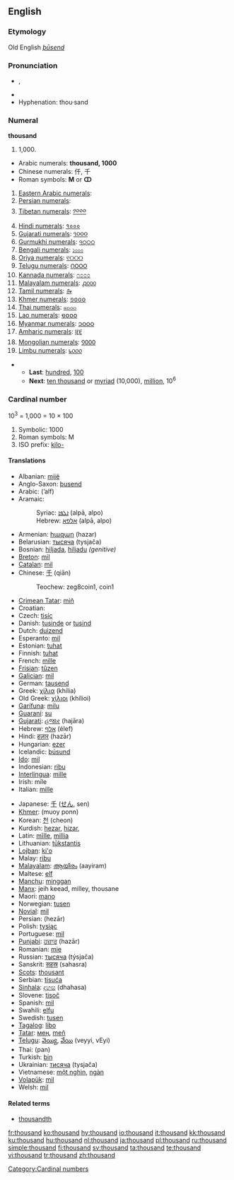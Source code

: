 ==English==

{{rank|king|nature|answered|363|thousand|looking|John|hour}}

===Etymology===
Old English ''[[þūsend]]''

===Pronunciation===
* {{IPA|/ˈθaʊznd/}}, {{SAMPA|/"TaUznd/}}
* {{audio|en-us-thousand.ogg|Audio (US)}}
* Hyphenation: thou·sand

===Numeral===
'''thousand'''

# 1,000.

* Arabic numerals: '''thousand, 1000'''
* Chinese numerals: 仟, 千
* Roman symbols: '''M''' or '''ↀ'''
# [[w:Eastern Arabic numerals|Eastern Arabic numerals]]: {{ARchar|[[١٠٠٠]]}}
# [[w:Eastern Arabic numerals|Persian numerals]]: {{FAchar|[[۱۰۰۰]]}}
# [[w:Indian numerals|Tibetan numerals]]: [[༡༠༠༠]]
# [[w:Indian numerals|Hindi numerals]]: [[१०००]]
# [[w:Indian numerals|Gujarati numerals]]: [[૧૦૦૦]]
# [[w:Indian numerals|Gurmukhi numerals]]: [[੧੦੦੦]]
# [[w:Indian numerals|Bengali numerals]]: [[১০০০]]
# [[w:Indian numerals|Oriya numerals]]: [[୧୦୦୦]]
# [[w:Indian numerals|Telugu numerals]]: [[౧౦౦౦]]
# [[w:Indian numerals|Kannada numerals]]: [[೧೦೦೦]]
# [[w:Indian numerals|Malayalam numerals]]: [[൧൦൦൦]]
# [[w:Indian numerals|Tamil numerals]]: [[௲]]
# [[w:Khmer script|Khmer numerals]]: [[១០០០]]
# [[w:Thai numerals|Thai numerals]]: [[๑๐๐๐]]
# [[w:Lao alphabet|Lao numerals]]: [[໑໐໐໐]]
# [[w:Burmese alphabet|Myanmar numerals]]: [[၁၀၀၀]]
# [[w:Amharic language|Amharic numerals]]: [[፱፻]]
# [[w:Mongolian alphabet|Mongolian numerals]]: [[᠑᠐᠐᠐]]
# [[w:Limbu language|Limbu numerals]]: [[᥇᥆᥆᥆]]

** '''Last''': [[hundred]], [[100]]
** '''Next''': [[ten thousand]] or [[myriad]] (10,000), [[million]], 10<sup>6</sup>

===Cardinal number===
10<sup>3</sup> = 1,000 = 10 &times; 100
{{infl|en|cardinal number}}

# Symbolic: 1000
# Roman symbols: M
# ISO prefix: [[kilo-]]

====Translations====
{{trans-top|cardinal number 1000}}
* Albanian: [[mijë]]
* Anglo-Saxon: [[þusend]]
* Arabic: {{ARchar|[[ألف]]}} (’alf)
* Aramaic:
*: Syriac: [[ܐܠܦܐ]] (alpā, alpo) {{m}}
*: Hebrew: [[אלפא]] (alpā, alpo) {{m}}
* Armenian: [[հազար]] (hazar)
* Belarusian: [[тысяча]] (tysjača)
* Bosnian: [[hiljada]], [[hiljadu]] ''(genitive)''
* [[Breton]]: [[mil]]
* [[Catalan]]: [[mil]]
* Chinese: [[千]] (qiān)
*: Teochew: zeg8coin1, coin1
* [[Crimean Tatar]]: [[miñ#Crimean Tatar|miñ]]
* Croatian: {{t|hr|tisuća}}
* Czech: [[tisíc]]
* Danish: [[tusinde]] or [[tusind]]
* Dutch: [[duizend]] {{f}}
* Esperanto: [[mil]]
* Estonian: [[tuhat]]
* Finnish: [[tuhat]]
* French: [[mille]] {{m}}
* [[Frisian]]: [[tûzen]]
* [[Galician]]: [[mil]]
* German: [[tausend]] {{n}}
* Greek: [[χίλια]] (khília)
* Old Greek: [[χίλιοι]] (khílioi)
* [[Garífuna]]: [[milu]]
* [[Guaraní]]: [[su]]
* [[Gujarati]]: [[હજાર]] (hajāra)
* Hebrew: [[אלף]] (élef)
* Hindi: [[हज़ार]] (hazār)
* Hungarian: [[ezer]]
* Icelandic: [[þúsund]]
* [[Ido]]: [[mil]]
* Indonesian: [[ribu]]
* [[Interlingua]]: [[mille]]
* Irish: míle
* Italian: [[mille]] {{m}}
{{trans-mid}}
* Japanese: [[千]] ([[せん]], sen)
* [[Khmer]]: {{KMchar|[[មួយពាន់]]}} (muoy ponn)
* Korean: [[천]] (cheon)
* Kurdish: [[hezar]], [[hizar]], {{KUchar|[[هه‌زار]]}}
* Latin: [[mille|mīlle]], [[millia]]
* Lithuanian: [[tūkstantis]] {{m}}
* [[Lojban]]: [[ki'o]]
* Malay: [[ribu]]
* [[Malayalam]]: [[ആയിരം]] (aayiram)
* Maltese: [[elf]]
* [[Manchu]]: [[minggan]]
* [[Manx]]: jeih keead, milley, thousane
* Maori: [[mano]]
* Norwegian: [[tusen]]
* [[Novial]]: [[mil]]
* Persian: {{FAchar|[[هزار|هِزار]]}} (hezār)
* Polish: [[tysiąc]]
* Portuguese: [[mil]]
* [[Punjabi]]: [[ਹਜ਼ਾਰ]] (hazār)
* Romanian: [[mie]] {{f}}
* Russian: [[тысяча]] (týsjača)
* Sanskrit: [[सहस्र]] (sahasra)
* [[Scots]]: [[thousant]]
* Serbian: [[tisuća]]
* [[Sinhala]]: [[දහස]] (dhahasa)
* Slovene: [[tisoč]]
* Spanish: [[mil]] {{m}}
* Swahili: [[elfu]]
* Swedish: [[tusen]]
* [[Tagalog]]: [[libo]]
* [[Tatar]]: [[мең#Tatar|мең]], [[meñ#Tatar|meñ]]
* [[Telugu]]: [[వెయ్యి]], [[వేయి]] (veyyi, vEyi)
* Thai: {{THchar|[[พัน]]}} (pan)
* Turkish: [[bin]]
* Ukrainian: [[тисяча]] (tysjača)
* Vietnamese: [[một nghìn]], [[ngàn]]
* [[Volapük]]: [[mil]]
* Welsh: [[mil]]
{{trans-bottom}}

====Related terms====
* [[thousandth]]

[[Category:Cardinal numbers]]

[[fr:thousand]]
[[ko:thousand]]
[[hy:thousand]]
[[io:thousand]]
[[it:thousand]]
[[kk:thousand]]
[[ku:thousand]]
[[hu:thousand]]
[[nl:thousand]]
[[ja:thousand]]
[[pl:thousand]]
[[ru:thousand]]
[[simple:thousand]]
[[fi:thousand]]
[[sv:thousand]]
[[ta:thousand]]
[[te:thousand]]
[[vi:thousand]]
[[tr:thousand]]
[[zh:thousand]]